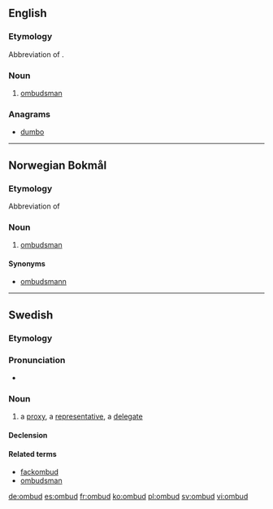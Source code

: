 ==English==

{{rfp|lang=en}}

===Etymology===
Abbreviation of {{term|ombudsman}}.

===Noun===
{{en-noun}}

# {{context|informal|lang=en}} [[ombudsman]]

===Anagrams===
* [[dumbo#English|dumbo]]

----

==Norwegian Bokmål==
{{rfp|lang=nb}}

===Etymology===
Abbreviation of {{term|ombudsmann|lang=nb}}

===Noun===
{{nb-noun-n1}}

# [[ombudsman]]

====Synonyms====
*[[ombudsmann]]

----

==Swedish==

===Etymology===
{{compound|om|bud|lang=sv}}

===Pronunciation===
* {{audio|Sv-ombud.ogg|Audio|lang=sv}}

===Noun===
{{sv-noun|n}}

# a [[proxy]], a [[representative]], a [[delegate]]

====Declension====
{{sv-noun-n-zero}}

====Related terms====
* [[fackombud]]
* [[ombudsman]]

[[de:ombud]]
[[es:ombud]]
[[fr:ombud]]
[[ko:ombud]]
[[pl:ombud]]
[[sv:ombud]]
[[vi:ombud]]